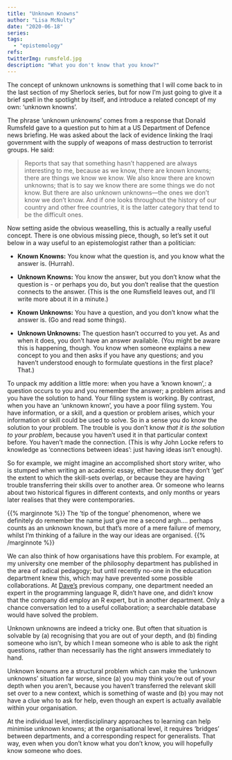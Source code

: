 ```yaml
---
title: "Unknown Knowns"
author: "Lisa McNulty"
date: "2020-06-18"
series:
tags: 
  - "epistemology"
refs:
twitterImg: rumsfeld.jpg
description: "What you don't know that you know?"
---
```




The concept of unknown unknowns is something that I will come back to in the last section of my Sherlock series, but for now I’m just going to give it a brief spell in the spotlight by itself, and introduce a related concept of my own: ‘unknown knowns’.

The phrase ‘unknown unknowns’ comes from a response that Donald Rumsfeld gave to a question put to him at a US Department of Defence news briefing. He was asked about the lack of evidence linking the Iraqi government with the supply of weapons of mass destruction to terrorist groups. He said:

> Reports that say that something hasn't happened are always interesting
> to me, because as we know, there are known knowns; there are things we
> know we know. We also know there are known unknowns; that is to say we
> know there are some things we do not know. But there are also unknown
> unknowns—the ones we don't know we don't know. And if one looks
> throughout the history of our country and other free countries, it is
> the latter category that tend to be the difficult ones.

Now setting aside the obvious weaselling, this is actually a really useful concept. There is one obvious missing piece, though, so let’s set it out below in a way useful to an epistemologist rather than a politician:

 - **Known Knowns:** You know what the question is, and you know what the
   answer is. (Hurrah).
    
 - **Unknown Knowns:** You know the answer, but you don’t know what the question is - or perhaps you do, but you don’t realise that the question connects to the answer.  (This is the one Rumsfield leaves out, and I'll write more about it in a minute.)
   
 -  **Known Unknowns:** You have a question, and you don’t know what the
   answer is. (Go and read some things).
   
  - **Unknown Unknowns:** The question hasn’t occurred to you yet. As and
   when it does, you don’t have an answer available. (You might be aware
   this is happening, though. You know when someone explains a new
   concept to you and then asks if you have any questions; and you
   haven’t understood enough to formulate questions in the first place?
   That.)

To unpack my addition a little more: when you have a ‘known known’,: a question occurs to you and you remember the answer; a problem arises and you have the solution to hand. Your filing system is working. By contrast, when you have an ‘unknown known’, you have a poor filing system. You have information, or a skill, and a question or problem arises, which your information or skill could be used to solve. So in a sense you do know the solution to your problem. The trouble is you don’t know *that it is the solution to your problem*, because you haven’t used it in that particular context before. You haven’t made the connection. (This is why John Locke refers to knowledge as ‘connections between ideas’: just having ideas isn’t enough).

So for example, we might imagine an accomplished short story writer, who is stumped when writing an academic essay, either because they don’t ‘get’ the extent to which the skill-sets overlap, or because they are having trouble transferring their skills over to another area. Or someone who learns about two historical figures in different contexts, and only months or years later realises that they were contemporaries.

{{% marginnote %}} The ‘tip of the tongue’ phenomenon, where we definitely do remember the name just give me a second argh.... perhaps counts as an unknown known, but that’s more of a mere failure of memory, whilst I’m thinking of a failure in the way our ideas are organised.   {{% /marginnote %}}

We can also think of how organisations have this problem. For example, at my university one member of the philosophy department has published in the area of radical pedagogy; but until recently no-one in the education department knew this, which may have prevented some possible collaborations. At [Dave’s](https://notebook.davidrickmann.co.uk) previous company, one department needed an expert in the programming language R, didn’t have one, and didn’t know that the company did employ an R expert, but in another department. Only a chance conversation led to a useful collaboration; a searchable database would have solved the problem.

Unknown unknowns are indeed a tricky one. But often that situation is solvable by (a) recognising that you are out of your depth, and (b) finding someone who isn’t, by which I mean someone who is able to ask the right questions, rather than necessarily has the right answers immediately to hand.

Unknown knowns are a structural problem which can make the ‘unknown unknowns’ situation far worse, since (a) you may think you’re out of your depth when you aren’t, because you haven’t transferred the relevant skill set over to a new context, which is something of waste and (b) you may not have a clue who to ask for help, even though an expert is actually available within your organisation.

At the individual level, interdisciplinary approaches to learning can help minimise unknown knowns; at the organisational level, it requires ‘bridges’ between departments, and a corresponding respect for generalists. That way, even when you don’t know what you don’t know, you will hopefully know someone who does.